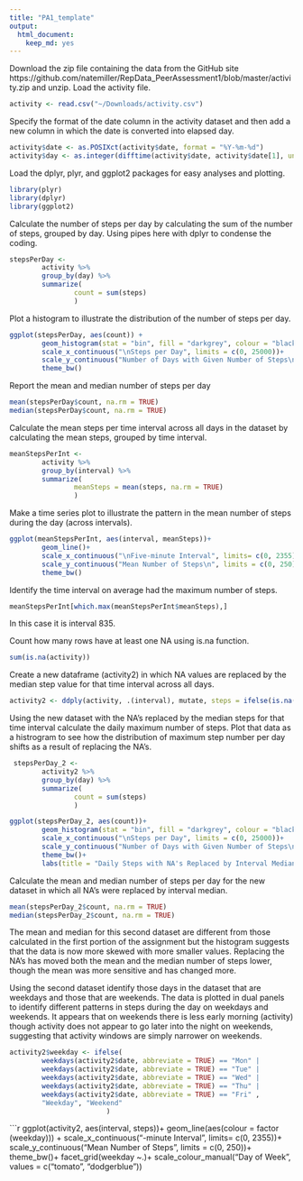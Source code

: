 ```yaml
---
title: "PA1_template"
output: 
  html_document: 
    keep_md: yes
---
```



Download the zip file containing the data from the GitHub site https://github.com/natemiller/RepData_PeerAssessment1/blob/master/activity.zip and unzip.  Load the activity file.
```r
activity <- read.csv("~/Downloads/activity.csv")
```

Specify the format of the date column in the activity dataset and then add a new column in which the date is converted into elapsed day.
```r
activity$date <- as.POSIXct(activity$date, format = "%Y-%m-%d")
activity$day <- as.integer(difftime(activity$date, activity$date[1], units = "days"))
```

Load the dplyr, plyr, and ggplot2 packages for easy analyses and plotting.
```r
library(plyr)
library(dplyr)
library(ggplot2)
```

Calculate the number of steps per day by calculating the sum of the number of steps, grouped by day. Using pipes here with dplyr to condense the coding.
```r
stepsPerDay <- 
        activity %>%
        group_by(day) %>%
        summarize(
                count = sum(steps)
                )

```

Plot a histogram to illustrate the distribution of the number of steps per day.
```r
ggplot(stepsPerDay, aes(count)) + 
        geom_histogram(stat = "bin", fill = "darkgrey", colour = "black")+
        scale_x_continuous("\nSteps per Day", limits = c(0, 25000))+
        scale_y_continuous("Number of Days with Given Number of Steps\n", limits = c(0, 10))+
        theme_bw()
```

Report the mean and median number of steps per day
```r
mean(stepsPerDay$count, na.rm = TRUE)
median(stepsPerDay$count, na.rm = TRUE)
```

Calculate the mean steps per time interval across all days in the dataset by calculating the mean steps, grouped by time interval.
```r
meanStepsPerInt <- 
        activity %>%
        group_by(interval) %>%
        summarize(
                meanSteps = mean(steps, na.rm = TRUE)
                )
```


Make a time series plot to illustrate the pattern in the mean number of steps during the day (across intervals).
```r
ggplot(meanStepsPerInt, aes(interval, meanSteps))+
        geom_line()+
        scale_x_continuous("\nFive-minute Interval", limits= c(0, 2355))+
        scale_y_continuous("Mean Number of Steps\n", limits = c(0, 250))+
        theme_bw()
```

Identify the time interval on average had the maximum number of steps.
```r
meanStepsPerInt[which.max(meanStepsPerInt$meanSteps),]
```
In this case it is interval 835.  


Count how many rows have at least one NA using is.na function.
```r
sum(is.na(activity))
```

Create a new dataframe (activity2) in which NA values are replaced by the median step value for that time interval across all days.
```r
activity2 <- ddply(activity, .(interval), mutate, steps = ifelse(is.na(steps), median(steps, na.rm = TRUE), steps))
```

Using the new dataset with the NA's replaced by the median steps for that time interval calculate the daily maximum number of steps.  Plot that data as a histrogram to see how the distribution of maximum step number per day shifts as a result of replacing the NA's.
```r
 stepsPerDay_2 <-
        activity2 %>%
        group_by(day) %>%
        summarize(
                count = sum(steps)
                )

ggplot(stepsPerDay_2, aes(count))+
        geom_histogram(stat = "bin", fill = "darkgrey", colour = "black")+
        scale_x_continuous("\nSteps per Day", limits = c(0, 25000))+
        scale_y_continuous("Number of Days with Given Number of Steps\n", limits = c(0, 10))+
        theme_bw()+
        labs(title = "Daily Steps with NA's Replaced by Interval Medians")
```

Calculate the mean and median number of steps per day for the new dataset in which all NA's were replaced by interval median.
```r
mean(stepsPerDay_2$count, na.rm = TRUE)
median(stepsPerDay_2$count, na.rm = TRUE)
```
The mean and median for this second dataset are different from those calculated in the first portion of the assignment but the histogram suggests that the data is now more skewed with more smaller values.  Replacing the NA's has moved both the mean and the median number of steps lower, though the mean was more sensitive and has changed more.  
  
    
Using the second dataset identify those days in the dataset that are weekdays and those that are weekends.  The data is plotted in dual panels to identify different patterns in steps during the day on weekdays and weekends. It appears that on weekends there is less early morning (activity) though activity does not appear to go later into the night on weekends, suggesting that activity windows are simply narrower on weekends.

```r
activity2$weekday <- ifelse(
        weekdays(activity2$date, abbreviate = TRUE) == "Mon" | 
        weekdays(activity2$date, abbreviate = TRUE) == "Tue" |
        weekdays(activity2$date, abbreviate = TRUE) == "Wed" |
        weekdays(activity2$date, abbreviate = TRUE) == "Thu" |
        weekdays(activity2$date, abbreviate = TRUE) == "Fri" , 
        "Weekday", "Weekend"
                        )
```

```r
ggplot(activity2, aes(interval, steps))+
        geom_line(aes(colour = factor (weekday))) +
        scale_x_continuous("\nFive-minute Interval", limits= c(0, 2355))+
        scale_y_continuous("Mean Number of Steps\n", limits = c(0, 250))+
        theme_bw()+
        facet_grid(weekday ~.)+
        scale_colour_manual("Day of Week", values = c("tomato", "dodgerblue"))
        
